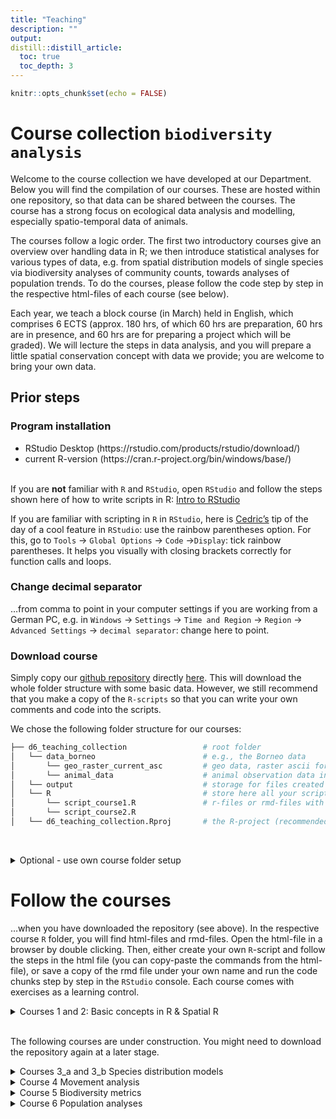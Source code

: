 ```yaml
---
title: "Teaching"
description: ""
output:
distill::distill_article:
  toc: true
  toc_depth: 3
---
```


```r
knitr::opts_chunk$set(echo = FALSE)
```


# Course collection `biodiversity analysis`

Welcome to the course collection we have developed at our Department. Below you will find the compilation of our courses. These are hosted within one repository, so that data can be shared between the courses. The course has a strong focus on ecological data analysis and modelling, especially spatio-temporal data of animals.
<br>

The courses follow a logic order. The first two introductory courses give an overview over handling data in R; we then introduce statistical analyses for various types of data, e.g. from spatial distribution models of single species via biodiversity analyses of community counts, towards analyses of population trends. To do the courses, please follow the code step by step in the respective html-files of each course (see below). 
<br>

Each year, we teach a block course (in March) held in English, which comprises 6 ECTS (approx. 180 hrs, of which 60 hrs are preparation, 60 hrs are in presence, and 60 hrs are for preparing a project which will be graded). We will lecture the steps in data analysis, and you will prepare a little spatial conservation concept with data we provide; you are welcome to bring your own data. 
<br>


## Prior steps
### Program installation

* RStudio Desktop (https://rstudio.com/products/rstudio/download/)  <br>
* current R-version (https://cran.r-project.org/bin/windows/base/)  <br>
<br>

If you are **not** familiar with `R` and `RStudio`, open `RStudio` and follow the steps shown here of how to write scripts in R: [Intro to RStudio](https://raw.githubusercontent.com/EcoDynIZW/EcoDynIZW.github.io/main/img/teach/L1_Intro_RStudio.pdf)
<br>

If you are familiar with scripting in `R` in `RStudio`, here is [Cedric's](https://www.cedricscherer.com/) tip of the day of a cool feature in `RStudio`: use the rainbow parentheses option. For this, go to `Tools` &rarr; `Global Options` &rarr; `Code` &rarr;` Display`: tick rainbow parentheses. It helps you visually with  closing brackets correctly for function calls and loops.


### Change decimal separator
...from comma to point in your computer settings if you are working from a German PC, e.g. in `Windows` &rarr; `Settings` &rarr; `Time and Region` &rarr; `Region` &rarr; `Advanced Settings` &rarr; `decimal separator`: change here to point.


### Download course
Simply copy our [github repository](https://github.com/EcoDynIZW/d6_teaching_collection) directly [here](https://github.com/EcoDynIZW/d6_teaching_collection/archive/refs/heads/main.zip). This will download the whole folder structure with some basic data. However, we still recommend that you make a copy of the `R-scripts` so that you can write your own comments and code into the scripts. <br>

We chose the following folder structure for our courses:
<br>

``` bash
├── d6_teaching_collection                 # root folder 
│   └── data_borneo                        # e.g., the Borneo data
│       └── geo_raster_current_asc         # geo data, raster ascii format, as in data_borneo
│       └── animal_data                    # animal observation data in borneo
│   └── output                             # storage for files created during course
│   └── R                                  # store here all your scripts, i.e.
│       └── script_course1.R               # r-files or rmd-files with codes
│       └── script_course2.R
│   └── d6_teaching_collection.Rproj       # the R-project (recommended)
```
<br>

<details><summary> Optional - use own course folder setup </summary>

##### Optional - use own course folder setup
Only do this if you haven't done the prior step of downloading the whole course and want to set up your own course folder structure or download only a part of the course. In order to ease access to data and script-functionality, we recommend that you use a similar folder structure as we do (see above). 

a) If you are familiar with `R` and want to do the steps 'by hand', create a main (root) folder named `d6_teaching_collection`, then create the subfolders (`data, output, R`) relative to this root-folder (= d6_teaching_collection). Create an `R-project` within this folder (e.g. *d6_teaching_collection.Rproj*. For this, open `RStudio &rarr; File &rarr; New Project &rarr; Existing directory`: and then link it with the root folder).
<br>

b) Users familiar with `R` and `RMarkdown` could directly implement our [d6 workflow package](https://github.com/EcoDynIZW/d6) to make project setups easier and to handle code and projects in a reproducible way. If you chose this option, please read the `ReadMe` that appears on the github website and install the d6 package (with the options `github= FALSE`). This has the advantage that you have automatically created a root directory and an `R-project`. You can then load the data (e.g. data_borneo, provided in zip-files, see below) directly under the root directory. In the `d6`-package there are already start-rmd-scripts (= `RMarkdown`-scripts with `yaml header` &arr; open and execute with the symbol `knitR`), which make the start easier. But you can also create your own `R`-scripts, e.g. a new script for each course unit, which you put into the folder `R`.
<br>  

For both options, a) and b), you would need to download the data separately (link to zip.file below)
<br>

</details>



# Follow the courses

...when you have downloaded the repository (see above). In the respective course `R` folder, you will find html-files and rmd-files. Open the html-file in a browser by double clicking. Then, either create your own `R`-script and follow the steps in the html file (you can copy-paste the commands from the html-file), or save a copy of the rmd file under your own name and run the code chunks step by step in the `RStudio` console. Each course comes with exercises as a learning control.

<details><summary>Courses 1 and 2: Basic concepts in R & Spatial R</summary>

### Courses 1 and 2: Basic concepts in R & Spatial R

These courses contain the minimum knowledge for handling, manipulating and visualizing various data types in `R` (Course1: `vectors`, `data.frames`, `lists`; Course2: spatial data like `raster` and vector files). The second course builds on the concepts introduced in course 1. It is therefore recommended to start with course 1. Please note, that course 1 is **not** meant as a beginners course - a lot of great in-depth courses are available online. Course 1 is rather a 'refresher' of the basic `R` concepts that are needed for all subsequent courses. In a nutshell, it goes through the [base R cheatsheet](https://iqss.github.io/dss-workshops/R/Rintro/base-r-cheat-sheet.pdf). It is recommended to have the cheatsheet downloaded and make your own notes into a copy of our script.
<br>


</details>

<br>
The following courses are under construction. You might need to download the repository again at a later stage.
<br>

<details><summary>Courses 3_a and 3_b Species distribution models</summary>

### Courses 3_a & 3_b Species distribution models 
##### presence only  / MaxEnt

Please download MaxEnt here: https://biodiversityinformatics.amnh.org/open_source/maxent/
For MaxEnt you may still need to install a Java version. If you double-click the file maxent.jar, an  interface should appear.
<br>

Download course data :For the full course 3, we will provide you with additional data. Drag and drop the folders "data_borneo" and "data_berlin" from the provided zip files into the main folder (here: d6_teaching_collection). 
<br> 

Link to data_borneo and data_berlin under construction 

Course3_a_SDM

##### repeated presence absence / occupancy models
Course3_b_occu

</details>





<details><summary>Course 4 Movement analysis</summary>

### Movement analysis
##### telemetry data

Course4_MoveQ

</details>




<details><summary>Course 5 Biodiversity metrics</summary>

### Biodiversity analysis
Course5_biodiv
</details>




<details><summary>Course 6 Population analyses</summary>

### Population analysis
Course6_cmr
</details>

